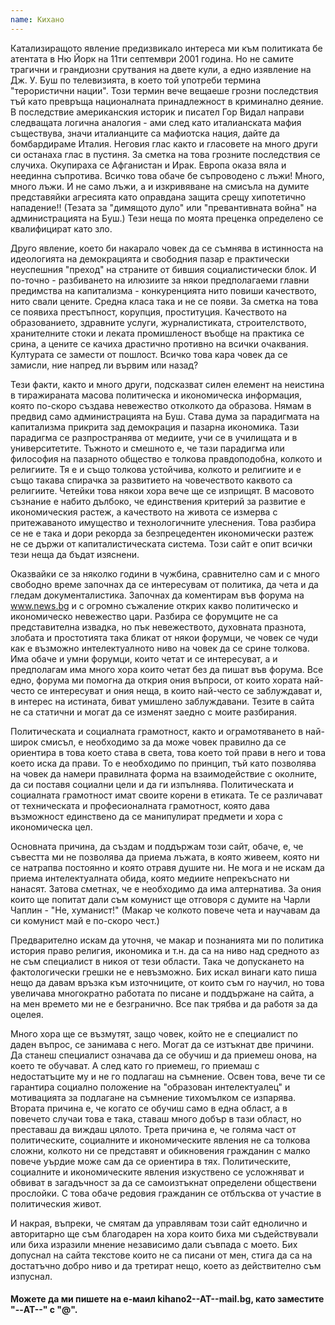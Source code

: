 ```yaml
---
name: Кихано
---
```


Катализиращото явление предизвикало интереса ми към политиката бе атентата в Ню Йорк на 11ти септември 2001 година. Но не самите трагични и грандиозни срутвания на двете кули, а едно изявление на Дж. У. Буш по телевизията, в което той употреби термина "терористични нации". Този термин вече вещаеше грозни последствия тъй като превръща националната принадлежност в криминално деяние. В последствие американския историк и писател Гор Видал направи следващата логична аналогия - ами след като италианската мафия съществува, значи италианците са мафиотска нация, дайте да бомбардираме Италия. Неговия глас както и гласовете на много други си останаха глас в пустиня. За сметка на това грозните последствия се случиха. Окупираха се Афганистан и Ирак. Европа оказа вяла и неединна съпротива. Всичко това обаче бе съпроводено с лъжи! Много, много лъжи. И не само лъжи, а и изкривяване на смисъла на думите представяйки агресията като оправдана защита срещу хипотетично нападение!! (Тезата за "димящото дуло" или "превантивната война" на администрацията на Буш.) Тези неща по моята преценка определено се квалифицират като зло.

Друго явление, което би накарало човек да се съмнява в истинноста на идеологията на демокрацията и свободния пазар е практически неуспешния "преход" на страните от бившия социалистически блок. И по-точно - разбиването на илюзиите за някои предполагаеми главни предимства на капитализма - конкуренцията нито повиши качеството, нито свали цените. Средна класа така и не се появи. За сметка на това се появиха престъпност, корупция, проституция. Качеството на образованието, здравните услуги, журналистиката, строителството, хранителните стоки и леката промишленост въобще на практика се срина, а цените се качиха драстично противно на всички очаквания. Културата се замести от пошлост. Всичко това кара човек да се замисли, ние напред ли вървим или назад?

Тези факти, както и много други, подсказват силен елемент на неистина в тиражираната масова политическа и икономическа информация, която по-скоро създава невежество отколкото да образова. Нямам в предвид само администрацията на Буш. Става дума за парадигмата на капитализма прикрита зад демокрация и пазарна икономика. Тази парадигма се разпространява от медиите, учи се в училищата и в университетите. Тъжното и смешното е, че тази парадигма или философия на пазарното общество е толкова правдоподобна, колкото и религиите. Тя е и също толкова устойчива, колкото и религиите и е също такава спирачка за развитието на човечеството каквото са религиите. Четейки това някои хора вече ще се изприщят. В масовото съзнание е набито дълбоко, че единствения критерий за развитие е икономическия растеж, а качеството на живота се измерва с притежаваното имущество и технологичните улеснения. Това разбира се не е така и дори рекорда за безпрецедентен икономически разтеж не се държи от капиталистическата система. Този сайт е опит всички тези неща да бъдат изяснени.

Оказвайки се за няколко години в чужбина, сравнително сам и с много свободно време започнах да се интересувам от политика, да чета и да гледам документалистика. Започнах да коментирам във форума на www.news.bg и с огромно съжаление открих какво политическо и икономическо невежество цари. Разбира се форумците не са представителна извадка, но пък невежеството, духовната празнота, злобата и простотията така бликат от някои форумци, че човек се чуди как е възможно интелектуалното ниво на човек да се срине толкова. Има обаче и умни форумци, които четат и се интересуват, а и предполагам има много хора които четат без да пишат във форума. Все едно, форума ми помогна да открия ония въпроси, от които хората най-често се интересуват и ония неща, в които най-често се заблуждават и, в интерес на истината, биват умишлено заблуждавани. Тезите в сайта не са статични и могат да се изменят заедно с моите разбирания.

Политическата и социалната грамотност, както и ограмотяването в най-широк смисъл, е необходимо за да може човек правилно да се ориентира в това което става в света, това което той прави в него и това което иска да прави. То е необходимо по принцип, тъй като позволява на човек да намери правилната форма на взаимодействие с околните, да си поставя социални цели и да ги изпълнява. Политическата и социалната грамотност имат своите корени в етиката. Те се различават от техническата и професионалната грамотност, която дава възможност единствено да се манипулират предмети и хора с икономическа цел.

Основната причина, да създам и поддържам този сайт, обаче, е, че съвестта ми не позволява да приема лъжата, в която живеем, която ни се натрапва постоянно и която отравя душите ни. Не мога и не искам да приема интелектуалната обида, която медиите непрекъснато ни нанасят. Затова сметнах, че е необходимо да има алтернатива. За ония които ще попитат дали съм комунист ще отговоря с думите на Чарли Чаплин - "Не, хуманист!" (Макар че колкото повече чета и научавам да си комунист май е по-скоро чест.)

Предварително искам да уточня, че макар и познанията ми по политика история право религия, икономика и т.н. да са на ниво над средното аз не съм специалист в никоя от тези области. Така че допускането на фактологически грешки не е невъзможно. Бих искал винаги като пиша нещо да давам връзка към източниците, от които съм го научил, но това увеличава многократно работата по писане и поддържане на сайта, а на мен времето ми не е безгранично. Все пак трябва и да работя за да оцелея.

Много хора ще се възмутят, защо човек, който не е специалист по даден въпрос, се занимава с него. Могат да се изтъкнат две причини. Да станеш специалист означава да се обучиш и да приемеш онова, на което те обучават. А след като го приемеш, го приемаш с недостатъците му и не го подлагаш на съмнение. Освен това, вече ти се гарантира социално положение на "образован интелектуалец" и мотивацията за подлагане на съмнение тихомълком се изпарява. Втората причина е, че когато се обучиш само в една област, а в повечето случаи това е така, ставаш много добър в тази област, но преставаш да виждаш цялото. Трета причина е, че голяма част от политическите, социалните и икономическите явления не са толкова сложни, колкото ни се представят и обикновения гражданин с малко повече уърдие може сам да се ориентира в тях. Политическите, социалните и икономическите явления изкуствено се усложняват и обвиват в загадъчност за да се самоизтъкнат определени обществени прослойки. С това обаче редовия гражданин се отблъсква от участие в политическия живот.

И накрая, въпреки, че смятам да управлявам този сайт еднолично и авторитарно ще съм благодарен на хора които биха ми съдействували или биха изразили мнение независимо дали съвпада с моето. Бих допуснал на сайта текстове които не са писани от мен, стига да са на достатъчно добро ниво и да третират нещо, което аз действително съм изпуснал.

#### Можете да ми пишете на е-маил kihano2--AT--mail.bg, като заместите "--AT--" с "@".
